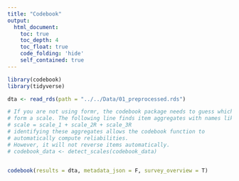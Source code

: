 ```yaml
---
title: "Codebook"
output:
  html_document:
    toc: true
    toc_depth: 4
    toc_float: true
    code_folding: 'hide'
    self_contained: true
---
```


```r
library(codebook)
library(tidyverse)
```

```r

dta <- read_rds(path = "../../Data/01_preprocessed.rds")

# If you are not using formr, the codebook package needs to guess which items
# form a scale. The following line finds item aggregates with names like this:
# scale = scale_1 + scale_2R + scale_3R
# identifying these aggregates allows the codebook function to
# automatically compute reliabilities.
# However, it will not reverse items automatically.
# codebook_data <- detect_scales(codebook_data)


codebook(results = dta, metadata_json = F, survey_overview = T)
```
 